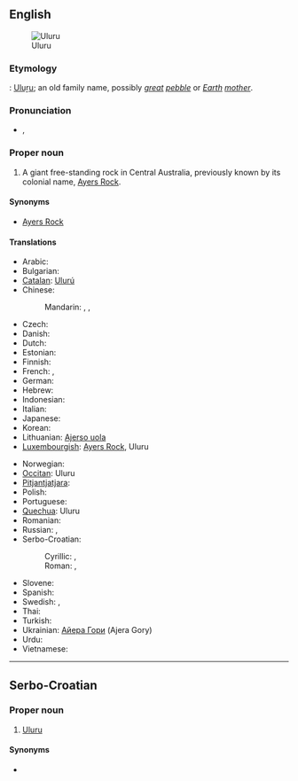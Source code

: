 {{also|Uluṟu}}
==English==
{{wikipedia}}
[[Image:Uluru_Australia%281%29.jpg|thumb|right|Uluru]]

===Etymology===
{{etyl|pjt}}: [[Uluṟu]]; an old family name, possibly ''[[great]] [[pebble]]'' or ''[[Earth]] [[mother]]''.

===Pronunciation===
* {{IPA|/ˈuluɹu/}}, {{X-SAMPA|/'ulur\u/}}

===Proper noun===
{{en-proper noun}}

# A giant free-standing rock in Central Australia, previously known by its colonial name, [[Ayers Rock]].

====Synonyms====
* [[Ayers Rock]]<!-- was it ever officially Ayer’s Rock with an apostrope? -->

====Translations====
{{trans-top|giant rock in Australia}}
* Arabic: {{t-|ar|أولورو|m|tr='uluuru}}
* Bulgarian: {{t-|bg|Улуру}}
* [[Catalan]]: [[Ulurú]]
* Chinese:
*: Mandarin: {{t|cmn|艾雅斯岩|tr=Àiyǎsī Yán|sc=Hani}}, {{t|cmn|烏魯汝|sc=Hani}}, {{t|cmn|乌鲁汝|tr=Wūlǔrǔ|sc=Hani}}
* Czech: {{t-|cs|Uluru}}
* Danish: {{t-|da|Uluru}}
* Dutch: {{t-|nl|Uluru}}
* Estonian: {{t-|et|Uluru}}
* Finnish: {{t-|fi|Uluru}}
* French: {{t-|fr|Ayers Rock}}, {{t-|fr|Uluru}}
* German: {{t-|de|Uluru}}
* Hebrew: {{t-|he|אולורו|m|tr=uluru}}
* Indonesian: {{t-|id|Uluru}}
* Italian: {{t-|it|Uluṟu}}
* Japanese: {{t-|ja|ウルル|tr=Ururu}}
* Korean: {{t-|ko|울루루|tr=Ulluru}}
* Lithuanian: [[Ajerso uola]]
* [[Luxembourgish]]: [[Ayers Rock]], Uluru
{{trans-mid}}
* Norwegian: {{t-|no|Uluru}}
* [[Occitan]]: Uluru
* [[Pitjantjatjara]]: {{unicode|[[Uluṟu]]}}
* Polish: {{t-|pl|Uluru}}
* Portuguese: {{t-|pt|Uluru|m}}
* [[Quechua]]: Uluru
* Romanian: {{t-|ro|Uluru}}
* Russian: {{t-|ru|Улуру|m|tr=Ulurú}}, {{t-|ru|Айерс-рок|m|tr=Ájers-rok}}
* Serbo-Croatian:
*: Cyrillic: {{t-|sh|Улуру|m|sc=Cyrl}}, {{t-|sh|Ајерс рок|m|sc=Cyrl}}
*: Roman: {{t-|sh|Uluru|m}}, {{t-|sh|Ajers rok|m}}
* Slovene: {{t-|sl|Uluru}}
* Spanish: {{t-|es|Uluru|m}}
* Swedish: {{t-|sv|Ayers Rock}}, {{t-|sv|Uluru}}
* Thai: {{t-|th|โขดหินอุลูรู|tr=kòht hĭn ùluru}}
* Turkish: {{t-|tr|Uluru}}
* Ukrainian: [[Айера Гори]] (Ajera Gory)
* Urdu: {{ur-Arab|[[اولورو]]}}
* Vietnamese: {{t-|vi|Uluru}}
{{trans-bottom}}

----

==Serbo-Croatian==

===Proper noun===
{{sh-proper noun|g=m|r|Улуру}}

# [[Uluru#English|Uluru]]

====Synonyms====
* {{l|sh|Ajers rok}}
{{attention|sh|tone, decl}}